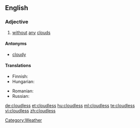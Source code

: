 ==English==

===Adjective===
{{en-adj}}

# [[without]] [[any]] [[cloud]]s

====Antonyms====
* [[cloudy]]

====Translations====
{{trans-top|without any clouds}}
* Finnish: {{t+|fi|pilvetön}}
* Hungarian: {{t+|hu|felhőtlen}}
{{trans-mid}}
* Romanian: {{t|ro|senin}}
* Russian: {{t|ru|безоблачный|tr=b'ezóblačnyj|sc=Cyrl}}
{{trans-bottom}}

[[Category:Weather]]

[[de:cloudless]]
[[et:cloudless]]
[[hu:cloudless]]
[[ml:cloudless]]
[[te:cloudless]]
[[vi:cloudless]]
[[zh:cloudless]]
